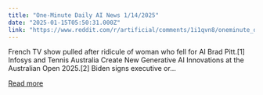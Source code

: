 ```yaml
---
title: "One-Minute Daily AI News 1/14/2025"
date: "2025-01-15T05:50:31.000Z"
link: "https://www.reddit.com/r/artificial/comments/1i1qvn8/oneminute_daily_ai_news_1142025/"
---
```


French TV show pulled after ridicule of woman who fell for AI Brad Pitt.[1]
 Infosys and Tennis Australia Create New Generative AI Innovations at the Australian Open 2025.[2]
 Biden signs executive or...

[Read more](https://www.reddit.com/r/artificial/comments/1i1qvn8/oneminute_daily_ai_news_1142025/)
